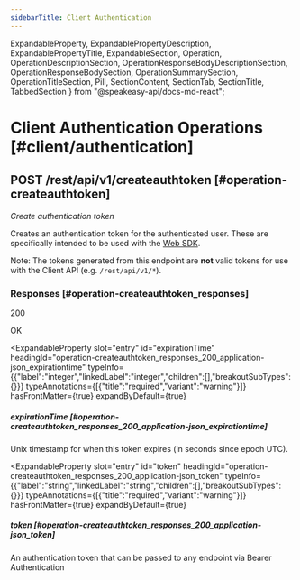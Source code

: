 ```yaml
---
sidebarTitle: Client Authentication
---
```



  ExpandableProperty,
  ExpandablePropertyDescription,
  ExpandablePropertyTitle,
  ExpandableSection,
  Operation,
  OperationDescriptionSection,
  OperationResponseBodyDescriptionSection,
  OperationResponseBodySection,
  OperationSummarySection,
  OperationTitleSection,
  Pill,
  SectionContent,
  SectionTab,
  SectionTitle,
  TabbedSection
} from "@speakeasy-api/docs-md-react";

# Client Authentication Operations [#client/authentication]

<Operation>

<OperationTitleSection slot="title">

## <Pill variant="primary"><b>POST</b></Pill> /rest/api/v1/createauthtoken [#operation-createauthtoken]

</OperationTitleSection>

<OperationSummarySection slot="summary">

_Create authentication token_

</OperationSummarySection>

<OperationDescriptionSection slot="description">

Creates an authentication token for the authenticated user. These are
specifically intended to be used with the [Web SDK](https://developers.glean.com/web).

Note: The tokens generated from this endpoint are **not** valid tokens
for use with the Client API (e.g. `/rest/api/v1/*`).


</OperationDescriptionSection>

<OperationResponseBodySection slot="response-body">

<TabbedSection>

<SectionTitle slot="title">

### Responses [#operation-createauthtoken_responses]

</SectionTitle>

<SectionTab slot="tab" id="operation-createauthtoken_responses_200_application-json">

200

</SectionTab>

<SectionContent slot="content" id="operation-createauthtoken_responses_200_application-json">

<OperationResponseBodyDescriptionSection slot="response-body-description">

OK

</OperationResponseBodyDescriptionSection>

<ExpandableSection>

<ExpandableProperty
  slot="entry"
  id="expirationTime"
  headingId="operation-createauthtoken_responses_200_application-json_expirationtime"
  typeInfo={{"label":"integer","linkedLabel":"integer","children":[],"breakoutSubTypes":{}}}
  typeAnnotations={[{"title":"required","variant":"warning"}]}
  hasFrontMatter={true}
  expandByDefault={true}
>

<ExpandablePropertyTitle slot="title">

##### expirationTime [#operation-createauthtoken_responses_200_application-json_expirationtime]

</ExpandablePropertyTitle>

<ExpandablePropertyDescription slot="description">

Unix timestamp for when this token expires (in seconds since epoch UTC).

</ExpandablePropertyDescription>

</ExpandableProperty>

<ExpandableProperty
  slot="entry"
  id="token"
  headingId="operation-createauthtoken_responses_200_application-json_token"
  typeInfo={{"label":"string","linkedLabel":"string","children":[],"breakoutSubTypes":{}}}
  typeAnnotations={[{"title":"required","variant":"warning"}]}
  hasFrontMatter={true}
  expandByDefault={true}
>

<ExpandablePropertyTitle slot="title">

##### token [#operation-createauthtoken_responses_200_application-json_token]

</ExpandablePropertyTitle>

<ExpandablePropertyDescription slot="description">

An authentication token that can be passed to any endpoint via Bearer Authentication

</ExpandablePropertyDescription>

</ExpandableProperty>

</ExpandableSection>

</SectionContent>

</TabbedSection>

</OperationResponseBodySection>

</Operation>